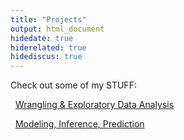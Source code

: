 ```yaml
---
title: "Projects"
output: html_document
hidedate: true
hiderelated: true
hidediscus: true
---
```


Check out some of my STUFF:


<i class="fa fa-signal"></i> &nbsp; [Wrangling & Exploratory Data Analysis](/project/project1/)

<i class="fa fa-line-chart"></i> &nbsp; [Modeling, Inference, Prediction](/project/project2/)

<!--
<i class="fa fa-pie-chart"></i> 
<i class="fa fa-tasks"></i> 
-->
